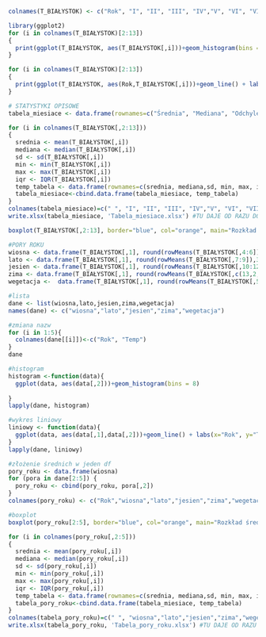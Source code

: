 ```r
colnames(T_BIAŁYSTOK) <- c("Rok", "I", "II", "III", "IV","V", "VI", "VII", "VIII", "IX", "X", "XI", "XII" )

```

```r
library(ggplot2)
for (i in colnames(T_BIAŁYSTOK)[2:13])
{
  print(ggplot(T_BIAŁYSTOK, aes(T_BIAŁYSTOK[,i]))+geom_histogram(bins = 8) + labs(x="Temperatura", y="Liczba"))
}
```

```r
for (i in colnames(T_BIAŁYSTOK)[2:13])
{
  print(ggplot(T_BIAŁYSTOK, aes(Rok,T_BIAŁYSTOK[,i]))+geom_line() + labs(title=i,x="Rok", y="Temperatura"))
}
```

```r
# STATYSTYKI OPISOWE
tabela_miesiace <- data.frame(rownames=c("Średnia", "Mediana", "Odchylenie Standardowe", "Minimum", "Maximum", "Rozstęp miedzykwartylowy"))

for (i in colnames(T_BIAŁYSTOK[,2:13]))
{
  srednia <- mean(T_BIAŁYSTOK[,i])
  mediana <- median(T_BIAŁYSTOK[,i])
  sd <- sd(T_BIAŁYSTOK[,i])
  min <- min(T_BIAŁYSTOK[,i])
  max <- max(T_BIAŁYSTOK[,i])
  iqr <- IQR(T_BIAŁYSTOK[,i])
  temp_tabela <- data.frame(rownames=c(srednia, mediana,sd, min, max, iqr))
  tabela_miesiace<-cbind.data.frame(tabela_miesiace, temp_tabela)
}
colnames(tabela_miesiace)=c(" ", "I", "II", "III", "IV","V", "VI", "VII", "VIII", "IX", "X", "XI", "XII" )
write.xlsx(tabela_miesiace, 'Tabela_miesiace.xlsx') #TU DAJE OD RAZU DO WORKING DIRECTORY


```

```r
boxplot(T_BIAŁYSTOK[,2:13], border="blue", col="orange", main="Rozkład temperatur", xlab="miesiące", ylab="tmp[st.C]")

```

```r
#PORY ROKU
wiosna <- data.frame(T_BIAŁYSTOK[,1], round(rowMeans(T_BIAŁYSTOK[,4:6]),3))
lato <- data.frame(T_BIAŁYSTOK[,1], round(rowMeans(T_BIAŁYSTOK[,7:9]),3))
jesien <- data.frame(T_BIAŁYSTOK[,1], round(rowMeans(T_BIAŁYSTOK[,10:12]),3))
zima <- data.frame(T_BIAŁYSTOK[,1], round(rowMeans(T_BIAŁYSTOK[,c(13,2,3)]),3))
wegetacja <-  data.frame(T_BIAŁYSTOK[,1], round(rowMeans(T_BIAŁYSTOK[,5:11]),3))

#lista
dane <- list(wiosna,lato,jesien,zima,wegetacja)
names(dane) <- c("wiosna","lato","jesien","zima","wegetacja")

#zmiana nazw
for (i in 1:5){
  colnames(dane[[i]])<-c("Rok", "Temp")
}
dane

#histogram
histogram <-function(data){
  ggplot(data, aes(data[,2]))+geom_histogram(bins = 8)
  
}
lapply(dane, histogram)

#wykres liniowy
liniowy <- function(data){
  ggplot(data, aes(data[,1],data[,2]))+geom_line() + labs(x="Rok", y="Temperatura")
}
lapply(dane, liniowy)

#złożenie średnich w jeden df
pory_roku <- data.frame(wiosna)
for (pora in dane[2:5]) {
  pory_roku <- cbind(pory_roku, pora[,2])
}
colnames(pory_roku) <- c("Rok","wiosna","lato","jesien","zima","wegetacja")

#boxplot
boxplot(pory_roku[2:5], border="blue", col="orange", main="Rozkład średnich temperatur", xlab="pory roku", ylab="tmp[st.C]")
```

```r
for (i in colnames(pory_roku[,2:5]))
{
  srednia <- mean(pory_roku[,i])
  mediana <- median(pory_roku[,i])
  sd <- sd(pory_roku[,i])
  min <- min(pory_roku[,i])
  max <- max(pory_roku[,i])
  iqr <- IQR(pory_roku[,i])
  temp_tabela <- data.frame(rownames=c(srednia, mediana,sd, min, max, iqr))
  tabela_pory_roku<-cbind.data.frame(tabela_miesiace, temp_tabela)
}
colnames(tabela_pory_roku)=c(" ", "wiosna","lato","jesien","zima","wegetacja")
write.xlsx(tabela_pory_roku, 'Tabela_pory_roku.xlsx') #TU DAJE OD RAZU DO WORKING DIRECTORY
```

